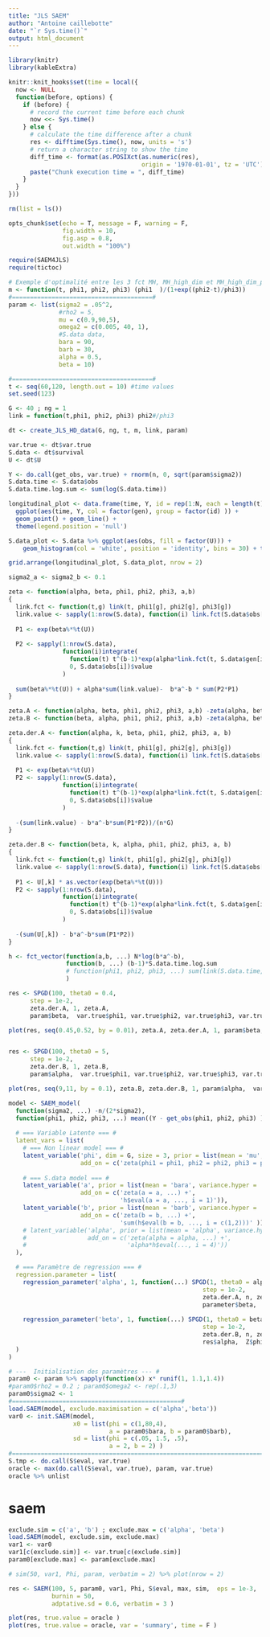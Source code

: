 ```yaml
---
title: "JLS SAEM"
author: "Antoine caillebotte"
date: "`r Sys.time()`"
output: html_document
---
```


<style type="text/css">
.main-container {
  max-width: 1000px;
  margin-left: auto;
  margin-right: auto;
}
</style>
  
```r
library(knitr)
library(kableExtra)

knitr::knit_hooks$set(time = local({
  now <- NULL
  function(before, options) {
    if (before) {
      # record the current time before each chunk
      now <<- Sys.time()
    } else {
      # calculate the time difference after a chunk
      res <- difftime(Sys.time(), now, units = 's')
      # return a character string to show the time
      diff_time <- format(as.POSIXct(as.numeric(res), 
                                     origin = '1970-01-01', tz = 'UTC'), "%Mmin %Ssec")
      paste("Chunk execution time = ", diff_time)
    }
  }
}))

rm(list = ls())

opts_chunk$set(echo = T, message = F, warning = F,
               fig.width = 10,
               fig.asp = 0.8,
               out.width = "100%")

require(SAEM4JLS)
require(tictoc)
```



```r
# Exemple d'optimalité entre les 3 fct MH, MH_high_dim et MH_high_dim_para sur le modèle non lineaire mixte
m <- function(t, phi1, phi2, phi3) (phi1  )/(1+exp((phi2-t)/phi3))
#=======================================#
param <- list(sigma2 = .05^2,
              #rho2 = 5,
              mu = c(0.9,90,5),
              omega2 = c(0.005, 40, 1),
              #S.data data,
              bara = 90,
              barb = 30,
              alpha = 0.5,
              beta = 10)

#=======================================#
t <- seq(60,120, length.out = 10) #time values
set.seed(123)

G <- 40 ; ng = 1
link = function(t,phi1, phi2, phi3) phi2#/phi3

dt <- create_JLS_HD_data(G, ng, t, m, link, param)

var.true <- dt$var.true 
S.data <- dt$survival
U <- dt$U

Y <- do.call(get_obs, var.true) + rnorm(n, 0, sqrt(param$sigma2))
S.data.time <- S.data$obs
S.data.time.log.sum <- sum(log(S.data.time))
```

```r
longitudinal_plot <- data.frame(time, Y, id = rep(1:N, each = length(t)), gen = rep(1:G, each = ng*length(t)) ) %>%
  ggplot(aes(time, Y, col = factor(gen), group = factor(id) )) +
  geom_point() + geom_line() +
  theme(legend.position = 'null')

S.data_plot <- S.data %>% ggplot(aes(obs, fill = factor(U))) +
    geom_histogram(col = 'white', position = 'identity', bins = 30) + theme(legend.position = 'null')

grid.arrange(longitudinal_plot, S.data_plot, nrow = 2)
```

```r
sigma2_a <- sigma2_b <- 0.1

zeta <- function(alpha, beta, phi1, phi2, phi3, a,b)
{
  link.fct <- function(t,g) link(t, phi1[g], phi2[g], phi3[g])
  link.value <- sapply(1:nrow(S.data), function(i) link.fct(S.data$obs[i], S.data$gen[i]) )
  
  P1 <- exp(beta%*%t(U))
  
  P2 <- sapply(1:nrow(S.data), 
               function(i)integrate(
                 function(t) t^(b-1)*exp(alpha*link.fct(t, S.data$gen[i])),
                 0, S.data$obs[i])$value
               )
  
  sum(beta%*%t(U)) + alpha*sum(link.value)-  b*a^-b * sum(P2*P1)
}

zeta.A <- function(alpha, beta, phi1, phi2, phi3, a,b) -zeta(alpha, beta, phi1, phi2, phi3, a,b)/(n*G)
zeta.B <- function(beta, alpha, phi1, phi2, phi3, a,b) -zeta(alpha, beta, phi1, phi2, phi3, a,b)

zeta.der.A <- function(alpha, k, beta, phi1, phi2, phi3, a, b)
{
  link.fct <- function(t,g) link(t, phi1[g], phi2[g], phi3[g])
  link.value <- sapply(1:nrow(S.data), function(i) link.fct(S.data$obs[i], S.data$gen[i]) )
  
  P1 <- exp(beta%*%t(U))
  P2 <- sapply(1:nrow(S.data), 
               function(i)integrate(
                 function(t) t^(b-1)*exp(alpha*link.fct(t, S.data$gen[i])) *link.fct(t, S.data$gen[i]),
                 0, S.data$obs[i])$value
               )
  
  -(sum(link.value) - b*a^-b*sum(P1*P2))/(n*G)
}

zeta.der.B <- function(beta, k, alpha, phi1, phi2, phi3, a, b)
{
  link.fct <- function(t,g) link(t, phi1[g], phi2[g], phi3[g])
  link.value <- sapply(1:nrow(S.data), function(i) link.fct(S.data$obs[i], S.data$gen[i]) )
  
  P1 <- U[,k] * as.vector(exp(beta%*%t(U)))
  P2 <- sapply(1:nrow(S.data), 
               function(i)integrate(
                 function(t) t^(b-1)*exp(alpha*link.fct(t, S.data$gen[i])),
                 0, S.data$obs[i])$value
               )
  
  -(sum(U[,k]) - b*a^-b*sum(P1*P2))
}

h <- fct_vector(function(a,b, ...) N*log(b*a^-b),
                function(b, ...) (b-1)*S.data.time.log.sum
                # function(phi1, phi2, phi3, ...) sum(link(S.data.time, rep(phi1, ng), rep(phi2, ng), rep(phi3, ng) )) 
                )

res <- SPGD(100, theta0 = 0.4,
      step = 1e-2,
      zeta.der.A, 1, zeta.A,
      param$beta,  var.true$phi1, var.true$phi2, var.true$phi3, var.true$a,var.true$b, verbatim = T)

plot(res, seq(0.45,0.52, by = 0.01), zeta.A, zeta.der.A, 1, param$beta,  var.true$phi1, var.true$phi2, var.true$phi3, var.true$a,var.true$b)


res <- SPGD(100, theta0 = 5,
      step = 1e-2,
      zeta.der.B, 1, zeta.B,
      param$alpha,  var.true$phi1, var.true$phi2, var.true$phi3, var.true$a,var.true$b, verbatim = T)

plot(res, seq(9,11, by = 0.1), zeta.B, zeta.der.B, 1, param$alpha,  var.true$phi1, var.true$phi2, var.true$phi3, var.true$a,var.true$b)
```


```r
model <- SAEM_model( 
  function(sigma2, ...) -n/(2*sigma2),
  function(phi1, phi2, phi3, ...) mean((Y - get_obs(phi1, phi2, phi3) )^2 ), 'sigma2',
  
  # === Variable Latente === #
  latent_vars = list(
    # === Non linear model === #
    latent_variable('phi', dim = G, size = 3, prior = list(mean = 'mu', variance = 'omega2'),
                    add_on = c('zeta(phi1 = phi1, phi2 = phi2, phi3 = phi3, ...)' )),
    
    # === S.data model === #
    latent_variable('a', prior = list(mean = 'bara', variance.hyper = 'sigma2_a'),
                    add_on = c('zeta(a = a, ...) +',
                               'h$eval(a = a, ..., i = 1)')),
    latent_variable('b', prior = list(mean = 'barb', variance.hyper = 'sigma2_b'),
                    add_on = c('zeta(b = b, ...) +',
                               'sum(h$eval(b = b, ..., i = c(1,2)))' ))
    # latent_variable('alpha', prior = list(mean = 'alpha', variance.hyper = 'sigma2_alpha'),
    #                 add_on = c('zeta(alpha = alpha, ...) +',
    #                            'alpha*h$eval(..., i = 4)'))
  ),

  # === Paramètre de regression === #
  regression.parameter = list(
    regression_parameter('alpha', 1, function(...) SPGD(1, theta0 = alpha,
                                                      step = 1e-2,
                                                      zeta.der.A, n, zeta.A, 
                                                      parameter$beta,  Z$phi1, Z$phi2, Z$phi3, Z$a,Z$b) ),
    
    regression_parameter('beta', 1, function(...) SPGD(1, theta0 = beta,
                                                      step = 1e-2,
                                                      zeta.der.B, n, zeta.B, 
                                                      res$alpha,  Z$phi1, Z$phi2, Z$phi3, Z$a,Z$b) )
  )
)
```

```r
# ---  Initialisation des paramètres --- #
param0 <- param %>% sapply(function(x) x* runif(1, 1.1,1.4))
#param0$rho2 = 0.2 ; param0$omega2 <- rep(.1,3)
param0$sigma2 <- 1
#===============================================#
load.SAEM(model, exclude.maximisation = c('alpha','beta'))
var0 <- init.SAEM(model, 
                  x0 = list(phi = c(1,80,4), 
                            a = param0$bara, b = param0$barb), 
                  sd = list(phi = c(.05, 1.5, .5),
                            a = 2, b = 2) )
#===================================================================================#
S.tmp <- do.call(S$eval, var.true)
oracle <- max(do.call(S$eval, var.true), param, var.true)
oracle %>% unlist
```
# saem
```r
exclude.sim = c('a', 'b') ; exclude.max = c('alpha', 'beta')
load.SAEM(model, exclude.sim, exclude.max)
var1 <- var0
var1[c(exclude.sim)] <- var.true[c(exclude.sim)]
param0[exclude.max] <- param[exclude.max]

# sim(50, var1, Phi, param, verbatim = 2) %>% plot(nrow = 2)

res <- SAEM(100, 5, param0, var1, Phi, S$eval, max, sim,  eps = 1e-3,
            burnin = 50, 
            adptative.sd = 0.6, verbatim = 3 )

```

```r
plot(res, true.value = oracle )
plot(res, true.value = oracle, var = 'summary', time = F )
```

